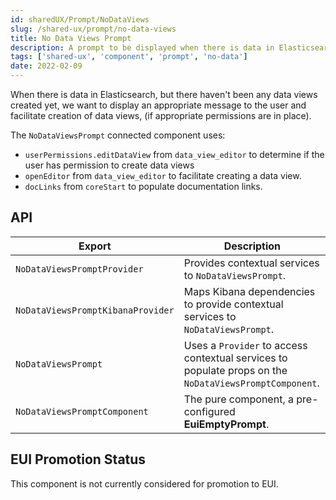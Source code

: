 ```yaml
---
id: sharedUX/Prompt/NoDataViews
slug: /shared-ux/prompt/no-data-views
title: No Data Views Prompt
description: A prompt to be displayed when there is data in Elasticsearch, but no data views
tags: ['shared-ux', 'component', 'prompt', 'no-data']
date: 2022-02-09
---
```


When there is data in Elasticsearch, but there haven't been any data views created yet, we want to display an appropriate message to the user and facilitate creation of data views, (if appropriate permissions are in place).

The `NoDataViewsPrompt` connected component uses:

- `userPermissions.editDataView` from `data_view_editor` to determine if the user has permission to create data views
- `openEditor` from `data_view_editor` to facilitate creating a data view.
- `docLinks` from `coreStart` to populate documentation links.

## API
| Export | Description |
|---|---|
| `NoDataViewsPromptProvider` | Provides contextual services to `NoDataViewsPrompt`. |
| `NoDataViewsPromptKibanaProvider` | Maps Kibana dependencies to provide contextual services to `NoDataViewsPrompt`. |
| `NoDataViewsPrompt` | Uses a `Provider` to access contextual services to populate props on the `NoDataViewsPromptComponent`. |
| `NoDataViewsPromptComponent` | The pure component, a pre-configured **EuiEmptyPrompt**. |

## EUI Promotion Status

This component is not currently considered for promotion to EUI.